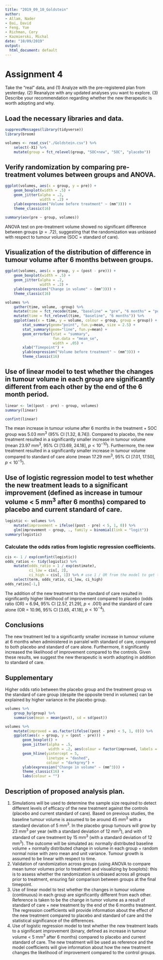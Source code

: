 ```yaml
---
title: "2019_09_10_Goldstein"
author:
- Allam, Nader
- Dai, David
- Feng, Yue
- Richman, Cory
- Kazmierski, Michal
date: "10/09/2019"
output:
  html_document: default
---
```


# Assignment 4
Take the "real" data, and
(1) Analyze with the pre-registered plan from yesterday.
(2) Reanalyze with any updated analyses you want to explore.
(3) Describe your recommendation regarding whether the new therapeutic is worth adopting and why.

## Load the necessary libraries and data.
```r
suppressMessages(library(tidyverse))
library(broom)

volumes <- read_csv("./Goldstein.csv") %>%
    select(-X1) %>%
    mutate(group = fct_relevel(group, "SOC+new", "SOC", "placebo"))
```

## Verify randomization by comparing pre-treatment volumes between groups and ANOVA.
```r
ggplot(volumes, aes(x = group, y = pre)) +
    geom_boxplot(width = .5) + 
    geom_jitter(alpha = .2, 
                width = .2) +
    ylab(expression("Volume before treatment" ~ (mm^3))) + 
    theme_classic(16)
```

```r
summary(aov(pre ~ group, volumes))
```
ANOVA test on pre-treatment volume showed no significant difference between groups ($p = .72$), suggesting that the randomization was unbiased with respect to tumour volume (SOC = standard of care).

## Visualization of the distribution of difference in tumour volume after 6 months between groups.
```r
ggplot(volumes, aes(x = group, y = (post - pre))) +
    geom_boxplot(width = .5) + 
    geom_jitter(alpha = .2, 
                width = .2) +
    ylab(expression("Change in volume" ~ (mm^3))) + 
    theme_classic(16)
```

```r
volumes %>% 
    gather(time, volume, -group) %>%
    mutate(time = fct_recode(time, "baseline" = "pre", "6 months" = "post")) %>%
    mutate(time = fct_relevel(time, "baseline", "6 months")) %>%
    ggplot(aes(x = time, y = volume, colour = group, group = group)) +
        stat_summary(geom="point", fun.y=mean, size = 2.5) +
        stat_summary(geom="line", fun.y=mean) +
        geom_errorbar(stat = "summary",
                      fun.data = "mean_se",
                      width = .05) +
        xlab("Timepoint") +
        ylab(expression("Volume before treatment" ~ (mm^3))) + 
        theme_classic(16)
```


## Use of linear model to test whether the changes in tumour volume in each group are significantly different from each other by the end of the 6 month period.
```r
linear <- lm((post - pre) ~ group, volumes)
summary(linear)
```
```r
confint(linear)
```

The mean increase in tumour volume after 6 months in the treatment + SOC group was 5.03 mm^3^ (95% CI [1.32, 8.74]). Compared to placebo, the new treatment resulted in a significantly smaller increase in tumour volume (mean 23.97 mm^3^, 95% CI [13.69, 24.18],  $p < 10^{-10}$). Furthermore, the new treatment resulted in a significantly smaller increase in tumour volume compared to standard of care alone (mean 17.29 mm^3^, 95% CI [7.01, 17.50], $p < 10^{-5}$). 

## Use of logistic regression model to test whether the new treatment leads to a significant improvement (defined as increase in tumour volume < 5 mm^3^ after 6 months) compared to placebo and current standard of care.
```r
logistic <- volumes %>%
    mutate(improvement = ifelse((post - pre) < 5, 1, 0)) %>%
    glm(improvement ~ group, ., family = binomial(link = "logit"))
summary(logistic)
```

### Calculate the odds ratios from logistic regression coefficients.
```r
cis <- 1 / exp(confint(logistic))
odds_ratios <- tidy(logistic) %>%
    mutate(odds_ratio = 1 / exp(estimate), 
           ci_low = cis[, 2],
           ci_high = cis[, 1]) %>% # use 1 / OR from the model to get the odds of improvement with new treatment
    select(term, odds_ratio, ci_low, ci_high)
odds_ratios[-1,]
```
The addition of the new treatment to the standard of care resulted in significantly higher likelihood of improvement compared to placebo (odds ratio (OR) = 6.94, 95% CI [2.57, 21.29], $p < .001$) and the standard of care alone (OR = 10.96, 95% CI [3.65, 41.18], $p < 10^{-4}$).

## Conclusions
The new treatment led to a significantly smaller increase in tumour volume at 6 months when administered in parralel with standard of care, compared to both placebo and standard of care alone. Furthermore, it significantly increased the likelihood of improvement compared to the controls. Given these results, we suggest the new therapeutic is worth adopting in addition to standard of care.


## Supplementary
Higher odds ratio between the placebo group and the treatment group vs the standard of care group (despite the opposite trend in volumes) can be explained by higher variance in the placebo group.

```r
volumes %>% 
    group_by(group) %>% 
    summarise(mean = mean(post), sd = sd(post))
```

```r
volumes %>%
    mutate(improved = as.factor(ifelse((post - pre) < 5, 1, 0))) %>%
    ggplot(aes(x = group, y = (post - pre))) +
        geom_boxplot() +
        geom_jitter(alpha = .5, 
                    width = .2, aes(colour = factor(improved, labels = c("not improved", "improved")))) +
        geom_hline(yintercept = 5, 
                   linetype = "dashed",
                   colour = "darkgrey") +
        ylab(expression("Change in volume" ~ (mm^3))) +
        theme_classic(16) +
        labs(colour = "")
```

## Description of proposed analysis plan.
1. Simulations will be used to determine the sample size required to detect different levels of efficacy of the new treatment against the controls (placebo and current standard of care). Based on previous studies, the baseline tumour volume is assumed to be around 45 mm^3^ with a standard deviation of 5 mm^3^. In the placebo group tumours will grow by 23 mm^3^ per year (with a standard deviation of 12 mm^3^), and with standard of care treatment by 15 mm^3^ (with a standard deviation of 12 mm^3^). The outcome will be simulated as: normally distributed baseline volume + normally distributed change in volume in each group + random normal noise with zero mean and unit variance. Tumour growth is assumed to be linear with respect to time.
2.	Validation of randomization across groups (using ANOVA to compare mean tumor volumes prior to treatment and visualizing by boxplots): this is to assess whether the randomization is unbiased across all groups prior to treatment, ensuring fair comparison between groups at the final timepoint.
3.	Use of linear model to test whether the changes in tumour volume (continuous) in each group are significantly different from each other. Reference is taken to be the change in tumor volume as a result of standard of care + new treatment by the end of the 6 months treatment. The regression coefficients will provide information about the effect of the new treatment compared to placebo and standard of care and the statistical significance of the differences.  
4.	Use of logistic regression model to test whether the new treatment leads to a significant improvement (binary, defined as increase in tumour volume < 5 mm^3^ after 6 months) compared to placebo and current standard of care. The new treatment will be used as reference and the model coefficients will give information about how the new treatment changes the likelihood of improvement compared to the control groups.
